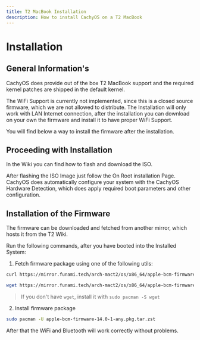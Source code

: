```yaml
---
title: T2 MacBook Installation
description: How to install CachyOS on a T2 MacBook
---
```



# Installation
## General Information's

CachyOS does provide out of the box T2 MacBook support and the required kernel patches are shipped in the default kernel.

The WiFi Support is currently not implemented, since this is a closed source firmware, which we are not allowed to distribute.
The Installation will only work with LAN Internet connection, after the installation you can download on your own the firmware and install it to have proper WiFi Support.

You will find below a way to install the firmware after the installation.

## Proceeding with Installation

In the Wiki you can find how to flash and download the ISO.

After flashing the ISO Image just follow the On Root installation Page.
CachyOS does automatically configure your system with the CachyOS Hardware Detection, which does apply required boot parameters and other configuration.

## Installation of the Firmware

The firmware can be downloaded and fetched from another mirror, which hosts it from the T2 Wiki.

Run the following commands, after you have booted into the Installed System:
1. Fetch firmware package using one of the following utils:

<Tabs>

<TabItem label="using curl">

```sh
curl https://mirror.funami.tech/arch-mact2/os/x86_64/apple-bcm-firmware-14.0-1-any.pkg.tar.zst -o apple-bcm-firmware-14.0-1-any.pkg.tar.zst
```

</TabItem>
<TabItem label="using wget">

```sh
wget https://mirror.funami.tech/arch-mact2/os/x86_64/apple-bcm-firmware-14.0-1-any.pkg.tar.zst
```
> If you don't have `wget`, install it with `sudo pacman -S wget`

</TabItem>
</Tabs>

2. Install firmware package
```sh
sudo pacman -U apple-bcm-firmware-14.0-1-any.pkg.tar.zst
```

After that the WiFi and Bluetooth will work correctly without problems.


